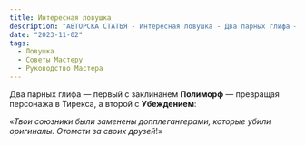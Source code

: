 ```yaml
---
title: Интересная ловушка
description: "АВТОРСКА СТАТЬЯ - Интересная ловушка - Два парных глифа — первый с заклинанем **Полиморф** — превращая персонажа в Тирекса, а второй с **Убеждением** Твои союзники были заменены допплегангерами, которые убили оригиналы. Отомсти за своих друзей!"
date: "2023-11-02"
tags:
  - Ловушка
  - Советы Мастеру
  - Руководство Мастера
---
```


Два парных глифа — первый с заклинанем **Полиморф** — превращая персонажа в Тирекса, а второй с **Убеждением**:

_«Твои союзники были заменены допплегангерами, которые убили оригиналы. Отомсти за своих друзей_!»
